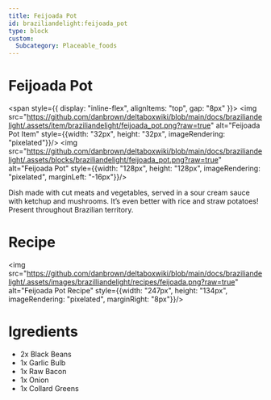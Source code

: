 ```yaml
---
title: Feijoada Pot
id: braziliandelight:feijoada_pot
type: block
custom:
  Subcategory: Placeable_foods
---
```


# Feijoada Pot

<span style={{ display: "inline-flex", alignItems: "top", gap: "8px" }}>
  <img src="https://github.com/danbrown/deltaboxwiki/blob/main/docs/braziliandelight/.assets/item/braziliandelight/feijoada_pot.png?raw=true"
         alt="Feijoada Pot Item" style={{width: "32px", height: "32px", imageRendering: "pixelated"}}/>
  <img src="https://github.com/danbrown/deltaboxwiki/blob/main/docs/braziliandelight/.assets/blocks/braziliandelight/feijoada_pot.png?raw=true"
         alt="Feijoada Pot" style={{width: "128px", height: "128px", imageRendering: "pixelated", marginLeft: "-16px"}}/>
</span>

Dish made with cut meats and vegetables, served in a sour cream sauce with ketchup and mushrooms.
It’s even better with rice and straw potatoes!
Present throughout Brazilian territory.

# Recipe

<img src="https://github.com/danbrown/deltaboxwiki/blob/main/docs/braziliandelight/.assets/images/brazilliandelight/recipes/feijoada.png?raw=true" alt="Feijoada Pot Recipe" style={{width: "247px", height: "134px", imageRendering: "pixelated", marginRight: "8px"}}/>


# Igredients

- 2x Black Beans
- 1x Garlic Bulb
- 1x Raw Bacon
- 1x Onion
- 1x Collard Greens